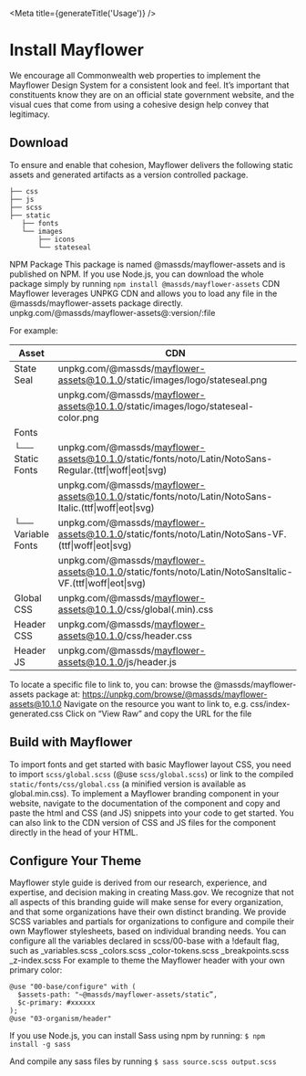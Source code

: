 

<Meta title={generateTitle('Usage')} />

# Install Mayflower
We encourage all Commonwealth web properties to implement the Mayflower Design System for a consistent look and feel. It’s important that constituents know they are on an official state government website, and the visual cues that come from using a cohesive design help convey that legitimacy.

## Download
To ensure and enable that cohesion, Mayflower delivers the following static assets and generated artifacts as a version controlled package.
```
├── css
├── js
├── scss
├── static
   ├── fonts
   └── images
       ├── icons
       └── stateseal
```

NPM Package
This package is named @massds/mayflower-assets and is published on NPM. If you use Node.js, you can download the whole package simply by running
`npm install @massds/mayflower-assets`
CDN
Mayflower leverages UNPKG CDN and allows you to load any file in the @massds/mayflower-assets package directly.
unpkg.com/@massds/mayflower-assets@:version/:file

For example:

| Asset | CDN  |
|---|---|
| State Seal | unpkg.com/@massds/mayflower-assets@10.1.0/static/images/logo/stateseal.png |
| | unpkg.com/@massds/mayflower-assets@10.1.0/static/images/logo/stateseal-color.png |
| Fonts |
|  └── Static Fonts | unpkg.com/@massds/mayflower-assets@10.1.0/static/fonts/noto/Latin/NotoSans-Regular.(ttf\|woff\|eot\|svg) |
| | unpkg.com/@massds/mayflower-assets@10.1.0/static/fonts/noto/Latin/NotoSans-Italic.(ttf\|woff\|eot\|svg) |
| └── Variable Fonts | unpkg.com/@massds/mayflower-assets@10.1.0/static/fonts/noto/Latin/NotoSans-VF.(ttf\|woff\|eot\|svg) |
| | unpkg.com/@massds/mayflower-assets@10.1.0/static/fonts/noto/Latin/NotoSansItalic-VF.(ttf\|woff\|eot\|svg) |
| Global CSS | unpkg.com/@massds/mayflower-assets@10.1.0/css/global(.min).css |
| Header CSS | unpkg.com/@massds/mayflower-assets@10.1.0/css/header.css |
| Header JS | unpkg.com/@massds/mayflower-assets@10.1.0/js/header.js |



To locate a specific file to link to, you can:
browse the @massds/mayflower-assets package at: https://unpkg.com/browse/@massds/mayflower-assets@10.1.0
Navigate on the resource you want to link to, e.g. css/index-generated.css
Click on “View Raw” and copy the URL for the file

## Build with Mayflower
To import fonts and get started with basic Mayflower layout CSS, you need to import `scss/global.scss` (@use `scss/global.scss`) or link to the compiled `static/fonts/css/global.css` (a minified version is available as global.min.css).
To implement a Mayflower branding component in your website, navigate to the documentation of the component and copy and paste the html and CSS (and JS) snippets into your code to get started. You can also link to the CDN version of CSS and JS files for the component directly in the head of your HTML.

## Configure Your Theme
Mayflower style guide is derived from our research, experience, and expertise, and decision making in creating Mass.gov. We recognize that not all aspects of this branding guide will make sense for every organization, and that some organizations have their own distinct branding. We provide SCSS variables and partials for organizations to configure and compile their own Mayflower stylesheets, based on individual branding needs.
You can configure all the variables declared in scss/00-base with a !default flag, such as _variables.scss _colors.scss _color-tokens.scss _breakpoints.scss _z-index.scss
For example to theme the Mayflower header with your own primary color:
```
@use "00-base/configure" with (
  $assets-path: "~@massds/mayflower-assets/static”,
  $c-primary: #xxxxxx
);
@use "03-organism/header"
```

If you use Node.js, you can install Sass using npm by running:
```$ npm install -g sass```

And compile any sass files by running
```$ sass source.scss output.scss```
